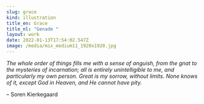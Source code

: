 ```yaml
---
slug: grace
kind: illustration
title_en: Grace
title_nl: "Genade "
layout: work
date: 2022-01-13T17:54:02.547Z
image: /media/mix_medium11_1920x1920.jpg
---
```

*The whole order of things fills me with a sense of anguish, from the gnat to the mysteries of incarnation; all is entirely unintelligible to me, and particularly my own person. Great is my sorrow, without limits. None knows of it, except God in Heaven, and He cannot have pity.*

– Soren Kierkegaard
